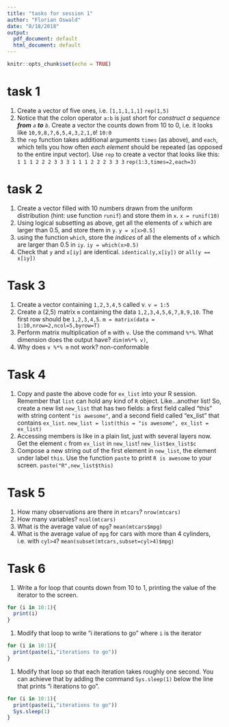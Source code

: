```yaml
---
title: "tasks for session 1"
author: "Florian Oswald"
date: "8/18/2018"
output:
  pdf_document: default
  html_document: default
---
```


```r
knitr::opts_chunk$set(echo = TRUE)
```

# task 1

1. Create a vector of five ones, i.e. `[1,1,1,1,1]`
  `rep(1,5)`
1. Notice that the colon operator `a:b` is just short for *construct a sequence **from** `a` **to** `b`*. Create a vector the counts down from 10 to 0, i.e. it looks like `10,9,8,7,6,5,4,3,2,1,0`!
  `10:0`
1. the `rep` function takes additional arguments `times` (as above), and `each`, which tells you how often *each element* should be repeated (as opposed to the entire input vector). Use `rep` to create a vector that looks like this: `1 1 1 2 2 2 3 3 3 1 1 1 2 2 2 3 3 3`
  `rep(1:3,times=2,each=3)`
  
# task 2

1. Create a vector filled with 10 numbers drawn from the uniform distribution (hint: use function `runif`) and store them in `x`. `x = runif(10)`
1. Using logical subsetting as above, get all the elements of `x` which are larger than 0.5, and store them in `y`. `y = x[x>0.5]`
1. using the function `which`, store the *indices* of all the elements of `x` which are larger than 0.5 in `iy`. `iy = which(x>0.5)`
1. Check that `y` and `x[iy]` are identical. `identical(y,x[iy])` or `all(y == x[iy])`

# Task 3

1. Create a vector containing `1,2,3,4,5` called v. `v = 1:5`
1. Create a (2,5) matrix `m` containing the data `1,2,3,4,5,6,7,8,9,10`. The first row should be `1,2,3,4,5`. `m = matrix(data = 1:10,nrow=2,ncol=5,byrow=T)`
1. Perform matrix multiplication of `m` with `v`. Use the command `%*%`. What dimension does the output have? `dim(m%*% v)`,
1. Why does `v %*% m` not work? non-conformable


# Task 4

1. Copy and paste the above code for `ex_list` into your R session. Remember that `list` can hold any kind of `R` object. Like...another list! So, create a new list `new_list` that has two fields: a first field called "this" with string content `"is awesome"`, and a second field called "ex_list" that contains `ex_list`. `new_list = list(this = "is awesome", ex_list = ex_list)`
1. Accessing members is like in a plain list, just with several layers now. Get the element `c` from `ex_list` in `new_list`! `new_list$ex_list$c`
1. Compose a new string out of the first element in `new_list`, the element under label `this`. Use the function `paste` to print `R is awesome` to your screen. `paste("R",new_list$this)`

# Task 5

1. How many observations are there in `mtcars`? `nrow(mtcars)`
1. How many variables? `ncol(mtcars)`
1. What is the average value of `mpg`? `mean(mtcars$mpg)`
1. What is the average value of `mpg` for cars with more than 4 cylinders, i.e. with `cyl>4`? `mean(subset(mtcars,subset=cyl>4)$mpg)`


# Task 6

1. Write a for loop that counts down from 10 to 1, printing the value of the iterator to the screen.
```r
for (i in 10:1){
  print(i)
}
```
1. Modify that loop to write "i iterations to go" where `i` is the iterator
```r
for (i in 10:1){
  print(paste(i,"iterations to go"))
}
```
1. Modify that loop so that each iteration takes roughly one second. You can achieve that by adding the command `Sys.sleep(1)` below the line that prints "i iterations to go". 
```r
for (i in 10:1){
  print(paste(i,"iterations to go"))
  Sys.sleep(1)
}
```






